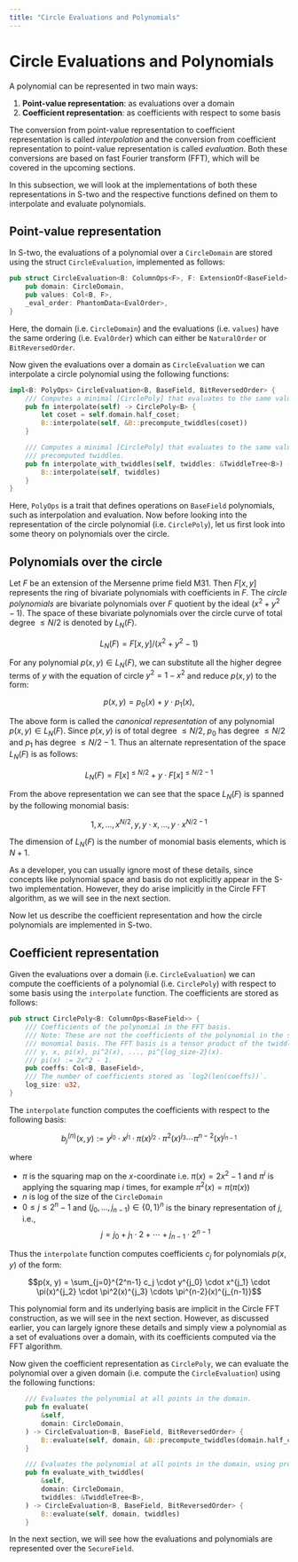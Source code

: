 ```yaml
---
title: "Circle Evaluations and Polynomials"
---
```


# Circle Evaluations and Polynomials

A polynomial can be represented in two main ways:

1. **Point-value representation**: as evaluations over a domain
2. **Coefficient representation**: as coefficients with respect to some basis

The conversion from point-value representation to coefficient representation is called _interpolation_ and the conversion from coefficient representation to point-value representation is called _evaluation_. Both these conversions are based on fast Fourier transform (FFT), which will be covered in the upcoming sections.

In this subsection, we will look at the implementations of both these representations in S-two and the respective functions defined on them to interpolate and evaluate polynomials.

## Point-value representation

In S-two, the evaluations of a polynomial over a `CircleDomain` are stored using the struct `CircleEvaluation`, implemented as follows:

```rust
pub struct CircleEvaluation<B: ColumnOps<F>, F: ExtensionOf<BaseField>, EvalOrder = NaturalOrder> {
    pub domain: CircleDomain,
    pub values: Col<B, F>,
    _eval_order: PhantomData<EvalOrder>,
}
```

Here, the domain (i.e. `CircleDomain`) and the evaluations (i.e. `values`) have the same ordering (i.e. `EvalOrder`) which can either be `NaturalOrder` or `BitReversedOrder`.

Now given the evaluations over a domain as `CircleEvaluation` we can interpolate a circle polynomial using the following functions:

```rust
impl<B: PolyOps> CircleEvaluation<B, BaseField, BitReversedOrder> {
    /// Computes a minimal [CirclePoly] that evaluates to the same values as this evaluation.
    pub fn interpolate(self) -> CirclePoly<B> {
        let coset = self.domain.half_coset;
        B::interpolate(self, &B::precompute_twiddles(coset))
    }

    /// Computes a minimal [CirclePoly] that evaluates to the same values as this evaluation, using
    /// precomputed twiddles.
    pub fn interpolate_with_twiddles(self, twiddles: &TwiddleTree<B>) -> CirclePoly<B> {
        B::interpolate(self, twiddles)
    }
}
```

Here, `PolyOps` is a trait that defines operations on `BaseField` polynomials, such as interpolation and evaluation. Now before looking into the representation of the circle polynomial (i.e. `CirclePoly`), let us first look into some theory on polynomials over the circle.

## Polynomials over the circle

Let $F$ be an extension of the Mersenne prime field $\mathsf{M31}$. Then $F[x, y]$ represents the ring of bivariate polynomials with coefficients in $F$. The _circle polynomials_ are bivariate polynomials over $F$ quotient by the ideal $\left(x^2 + y^2 - 1\right)$. The space of these bivariate polynomials over the circle curve of total degree $\leq N/2$ is denoted by $L_N(F)$.

$$L_N(F) = F\left[x, y\right] / \left(x^2 + y^2 - 1\right)$$

For any polynomial $p(x, y) \in L_N(F)$, we can substitute all the higher degree terms of $y$ with the equation of circle $y^2 = 1 - x^2$ and reduce $p(x, y)$ to the form:

$$p(x, y) = p_0(x) + y \cdot p_1(x),$$

The above form is called the _canonical representation_ of any polynomial $p(x, y) \in L_N(F)$. Since $p(x, y)$ is of total degree $\leq N/2$, $p_0$ has degree $\leq N/2$ and $p_1$ has degree $\leq N/2 - 1$. Thus an alternate representation of the space $L_N(F)$ is as follows:

$$L_N(F) = F[x]^{ \leq N/2} + y \cdot F[x]^{ \leq N/2 - 1}$$

From the above representation we can see that the space $L_N(F)$ is spanned by the following monomial basis:

$$1, x, \ldots, x^{N/2}, y, y \cdot x, \ldots, y \cdot x^{N/2 - 1}$$

The dimension of $L_N(F)$ is the number of monomial basis elements, which is $N + 1$.

As a developer, you can usually ignore most of these details, since concepts like polynomial space and basis do not explicitly appear in the S-two implementation. However, they do arise implicitly in the Circle FFT algorithm, as we will see in the next section.

Now let us describe the coefficient representation and how the circle polynomials are implemented in S-two.

## Coefficient representation

Given the evaluations over a domain (i.e. `CircleEvaluation`) we can compute the coefficients of a polynomial (i.e. `CirclePoly`) with respect to some basis using the `interpolate` function. The coefficients are stored as follows:

```rust
pub struct CirclePoly<B: ColumnOps<BaseField>> {
    /// Coefficients of the polynomial in the FFT basis.
    /// Note: These are not the coefficients of the polynomial in the standard
    /// monomial basis. The FFT basis is a tensor product of the twiddles:
    /// y, x, pi(x), pi^2(x), ..., pi^{log_size-2}(x).
    /// pi(x) := 2x^2 - 1.
    pub coeffs: Col<B, BaseField>,
    /// The number of coefficients stored as `log2(len(coeffs))`.
    log_size: u32,
}
```

The `interpolate` function computes the coefficients with respect to the following basis:

$$b^{(n)}_j(x, y) := y^{j_0} \cdot x^{j_1} \cdot \pi(x)^{j_2} \cdot \pi^2(x)^{j_3} \cdots \pi^{n-2}(x)^{j_{n-1}}$$

where

- $\pi$ is the squaring map on the $x$-coordinate i.e. $\pi(x) = 2x^2 - 1$ and $\pi^i$ is applying the squaring map $i$ times, for example $\pi^2(x) = \pi(\pi(x))$
- $n$ is log of the size of the `CircleDomain`
- $0 \leq j \leq 2^n - 1$ and $(j_0, \ldots, j_{n-1}) \in \{0, 1\}^n$ is the binary representation of $j$, i.e., $$j = j_0 + j_1 \cdot 2 + \cdots + j_{n-1} \cdot 2^{n-1}$$

Thus the `interpolate` function computes coefficients $c_j$ for polynomials $p(x, y)$ of the form:
<span id="eq-circle-poly"></span>

$$p(x, y) = \sum_{j=0}^{2^n-1} c_j \cdot y^{j_0} \cdot x^{j_1} \cdot \pi(x)^{j_2} \cdot \pi^2(x)^{j_3} \cdots \pi^{n-2}(x)^{j_{n-1}}$$

This polynomial form and its underlying basis are implicit in the Circle FFT construction, as we will see in the next section. However, as discussed earlier, you can largely ignore these details and simply view a polynomial as a set of evaluations over a domain, with its coefficients computed via the FFT algorithm.

Now given the coefficient representation as `CirclePoly`, we can evaluate the polynomial over a given domain (i.e. compute the `CircleEvaluation`) using the following functions:

```rust
    /// Evaluates the polynomial at all points in the domain.
    pub fn evaluate(
        &self,
        domain: CircleDomain,
    ) -> CircleEvaluation<B, BaseField, BitReversedOrder> {
        B::evaluate(self, domain, &B::precompute_twiddles(domain.half_coset))
    }

    /// Evaluates the polynomial at all points in the domain, using precomputed twiddles.
    pub fn evaluate_with_twiddles(
        &self,
        domain: CircleDomain,
        twiddles: &TwiddleTree<B>,
    ) -> CircleEvaluation<B, BaseField, BitReversedOrder> {
        B::evaluate(self, domain, twiddles)
    }
```

In the next section, we will see how the evaluations and polynomials are represented over the `SecureField`.
